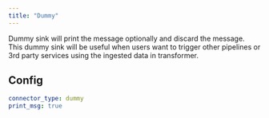 ```yaml
---
title: "Dummy"
---
```


Dummy sink will print the message optionally and discard the message. This dummy sink will be useful when users want to trigger other pipelines or 3rd party services using the ingested data in transformer.

## Config

```yaml
connector_type: dummy
print_msg: true
```
